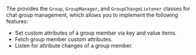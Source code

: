 <PlatformWrapper platform="android">

The <Vg k="CHAT_SDK"/> provides the `Group`, `GroupManager`, and `GroupChangeListener` classes for chat group management, which allows you to implement the following features:

- Set custom attributes of a group member via key and value items.
- Fetch group member custom attributes.
- Listen for attribute changes of a group member.

</PlatformWrapper>